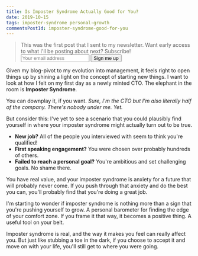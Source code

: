 ```yaml
---
title: Is Imposter Syndrome Actually Good for You?
date: 2019-10-15
tags: imposter-syndrome personal-growth
commentsPostId: imposter-syndrome-good-for-you
---
```


<blockquote>
	This was the first post that I sent to my newsletter. Want early access to what I'll be posting about next? Subscribe!
	<form action="https://gumroad.com/follow_from_embed_form" method="post">
		<input name="seller_id" type="hidden" value="9681628305772" />
		<input name="email" placeholder="Your email address" type="email" style={{ width: `45%`, height: `40px`, padding: `0 8px` }} />
		<button style={{ border: `none`, backgroundColor: `#509e5a`, color: `white`, height: `40px`, padding: `0 20px`}} type="submit">Sign me up</button>
	</form>
</blockquote>

Given my blog-pivot to my evolution into management, it feels right to open things up by shining a light on the concept of starting new things. I want to look at how I felt on my first day as a newly minted CTO. The elephant in the room is **Imposter Syndrome**.

You can downplay it, if you want. _Sure, I'm the CTO but I'm also literally half of the company. There's nobody under me. Yet._

But consider this: I've yet to see a scenario that you could plausibly find yourself in where your imposter syndrome might actually turn out to be true.

- **New job?** All of the people you interviewed with seem to think you're qualified!
- **First speaking engagement?** You were chosen over probably hundreds of others.
- **Failed to reach a personal goal?** You're ambitious and set challenging goals. No shame there.

You have real value, and your imposter syndrome is anxiety for a future that will probably never come. If you push through that anxiety and do the best you can, you'll probably find that you're doing a great job.

I'm starting to wonder if imposter syndrome is nothing more than a sign that you're pushing yourself to grow. A personal barometer for finding the edge of your comfort zone. If you frame it that way, it becomes a positive thing. A useful tool on your belt.

Imposter syndrome is real, and the way it makes you feel can really affect you. But just like stubbing a toe in the dark, if you choose to accept it and move on with your life, you'll still get to where you were going.

